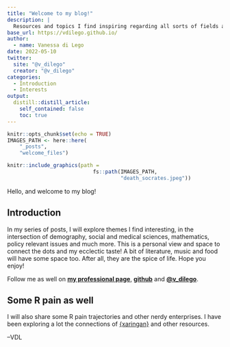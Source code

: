 ```yaml
---
title: "Welcome to my blog!"
description: |
  Resources and topics I find inspiring regarding all sorts of fields and issues
base_url: https://vdilego.github.io/
author:
  - name: Vanessa di Lego
date: 2022-05-10
twitter:
  site: "@v_dilego"
  creator: "@v_dilego"
categories:
  - Introduction
  - Interests
output:
  distill::distill_article:
    self_contained: false
    toc: true
---
```






```r
knitr::opts_chunk$set(echo = TRUE)
IMAGES_PATH <- here::here(
    "_posts",
    "welcome_files")
```

```r
knitr::include_graphics(path =
                            fs::path(IMAGES_PATH,
                                     "death_socrates.jpeg"))

```



Hello, and welcome to my blog!

## Introduction

In my series of posts, I will explore themes I find interesting, in the intersection of demography, social and medical sciences, mathematics, policy relevant issues and much more. This is a personal view and space to connect the dots and my ecclectic taste! A bit of literature, music and food will have some space too. After all, they are the spice of life. Hope you enjoy!

Follow me as well on [**my professional page**](http://www.wittgensteincentre.org/en/staff/member/di-lego.htm), [**github**](https://github.com/vdilego) and [**\@v_dilego**](https://twitter.com/v_dilego).


## Some R pain as well

I will also share some R pain trajectories and other nerdy enterprises. I have been exploring a lot the connections of [{xaringan}](https://github.com/yihui/xaringan) and other resources. 



--VDL

